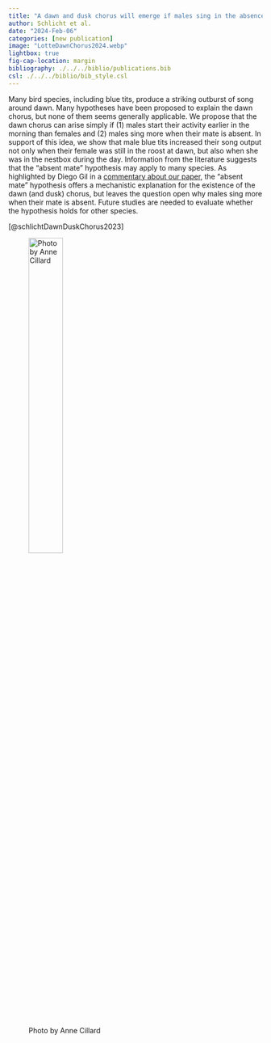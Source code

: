 ```yaml
---
title: "A dawn and dusk chorus will emerge if males sing in the absence of their mate" 
author: Schlicht et al.
date: "2024-Feb-06" 
categories: [new publication]
image: "LotteDawnChorus2024.webp"
lightbox: true
fig-cap-location: margin
bibliography: ./../../biblio/publications.bib
csl: ./../../biblio/bib_style.csl
---
```


Many bird species, including blue tits, produce a striking outburst of song around dawn. Many hypotheses have been proposed to explain the dawn chorus, but none of them seems generally applicable. We propose that the dawn chorus can arise simply if (1) males start their activity earlier in the morning than females and (2) males sing more when their mate is absent. In support of this idea, we show that male blue tits increased their song output not only when their female was still in the roost at dawn, but also when she was in the nestbox during the day. Information from the literature suggests that the “absent mate” hypothesis may apply to many species. As highlighted by Diego Gil in a [commentary about our paper](https://doi.org/10.1038/d41586-024-00264-9), the “absent mate” hypothesis offers a mechanistic explanation for the existence of the dawn (and dusk) chorus, but leaves the question open why males sing more when their mate is absent. Future studies are needed to evaluate whether the hypothesis holds for other species.

[@schlichtDawnDuskChorus2023]

![Photo by Anne Cillard](LotteDawnChorus2024.webp){width=40%}
